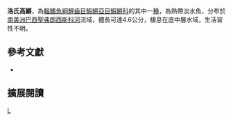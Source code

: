 {{Speciesbox 
| taxon = Hypsolebias lopesi
| status = NE
| status_system = IUCN3.1
| authority =  [[Nielsen|Nielsen]], [[Shibatta|Shibatta]], [[Suzart|Suzart]] & [[Martín|Martín]], 2010
| synonyms = 
}}
'''洛氏高鱂'''，為[[輻鰭魚綱|輻鰭魚綱]][[鯉齒目|鯉齒目]][[鰕鱂亞目|鰕鱂亞目]][[鰕鱂科|鰕鱂科]]的其中一[[種|種]]，為熱帶淡水魚，分布於[[南美洲|南美洲]][[巴西|巴西]][[聖弗朗西斯科河|聖弗朗西斯科河]]流域，體長可達4.6公分，棲息在底中層水域，生活習性不明。

== 參考文獻 ==
*{{FishBase_species|genus=Hypsolebias|species=lopesi|year=2014|month=8}}

== 擴展閱讀 ==
{{refbegin}}
{{wikispecies-inline|Hypsolebias lopesi|洛氏高鱂}}
{{refend}}
{{Taxonbar|from=Q5568325}}

[[Category:高鱂屬|L]]


{{魚類小作品}}